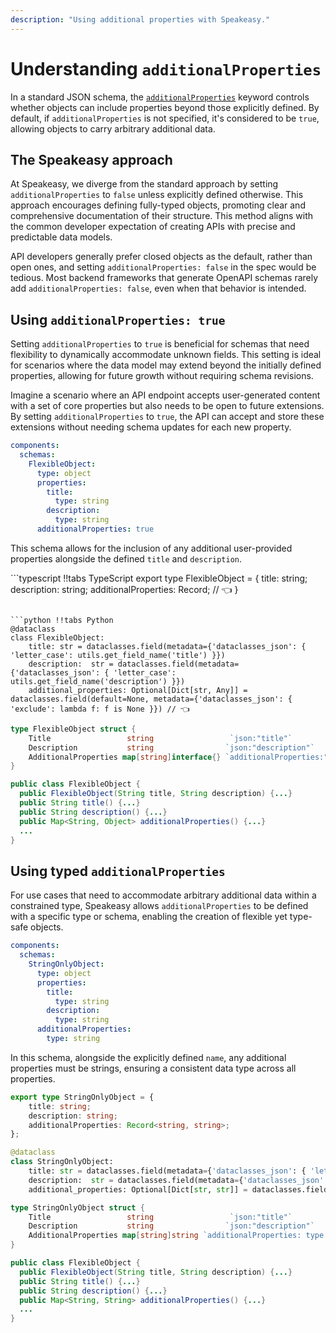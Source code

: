 ```yaml
---
description: "Using additional properties with Speakeasy."
---
```




# Understanding `additionalProperties`

In a standard JSON schema, the [`additionalProperties`](https://json-schema.org/understanding-json-schema/reference/object#additional-properties) keyword controls whether objects can include properties beyond those explicitly defined. By default, if `additionalProperties` is not specified, it's considered to be `true`, allowing objects to carry arbitrary additional data.

## The Speakeasy approach

At Speakeasy, we diverge from the standard approach by setting `additionalProperties` to `false` unless explicitly defined otherwise. This approach encourages defining fully-typed objects, promoting clear and comprehensive documentation of their structure. This method aligns with the common developer expectation of creating APIs with precise and predictable data models.

API developers generally prefer closed objects as the default, rather than open ones, and setting `additionalProperties: false` in the spec would be tedious. Most backend frameworks that generate OpenAPI schemas rarely add `additionalProperties: false`, even when that behavior is intended.

## Using `additionalProperties: true`

Setting `additionalProperties` to `true` is beneficial for schemas that need flexibility to dynamically accommodate unknown fields. This setting is ideal for scenarios where the data model may extend beyond the initially defined properties, allowing for future growth without requiring schema revisions.

Imagine a scenario where an API endpoint accepts user-generated content with a set of core properties but also needs to be open to future extensions. By setting `additionalProperties` to `true`, the API can accept and store these extensions without needing schema updates for each new property.

```yaml openapi.yaml
components:
  schemas:
    FlexibleObject:
      type: object
      properties:
        title:
          type: string
        description:
          type: string
      additionalProperties: true
```

This schema allows for the inclusion of any additional user-provided properties alongside the defined `title` and `description`.

<CodeWithTabs>
```typescript !!tabs TypeScript
export type FlexibleObject = {
    title: string;
    description: string;
    additionalProperties: Record<string, any>;  // 👈 
}

```

```python !!tabs Python
@dataclass
class FlexibleObject:
    title: str = dataclasses.field(metadata={'dataclasses_json': { 'letter_case': utils.get_field_name('title') }})
    description:  str = dataclasses.field(metadata={'dataclasses_json': { 'letter_case': utils.get_field_name('description') }})
    additional_properties: Optional[Dict[str, Any]] = dataclasses.field(default=None, metadata={'dataclasses_json': { 'exclude': lambda f: f is None }}) // 👈 

```

```go !!tabs Go 
type FlexibleObject struct {
	Title                 string                 `json:"title"`
	Description           string                `json:"description"`
	AdditionalProperties map[string]interface{} `additionalProperties:"true" json:"-"`// 👈 
}
```

```java !!tabs Java
public class FlexibleObject {
  public FlexibleObject(String title, String description) {...}
  public String title() {...}
  public String description() {...}
  public Map<String, Object> additionalProperties() {...}
  ...
}
```
</CodeWithTabs>

## Using typed `additionalProperties`

For use cases that need to accommodate arbitrary additional data within a constrained type, Speakeasy allows `additionalProperties` to be defined with a specific type or schema, enabling the creation of flexible yet type-safe objects.

```yaml openapi.yaml
components:
  schemas:
    StringOnlyObject:
      type: object
      properties:
        title:
          type: string
        description:
          type: string
      additionalProperties:
        type: string
```

In this schema, alongside the explicitly defined `name`, any additional properties must be strings, ensuring a consistent data type across all properties.

<CodeWithTabs>

```typescript !!tabs TypeScript
export type StringOnlyObject = {
    title: string;
    description: string;
    additionalProperties: Record<string, string>;
};

```

```python !!tabs Python
@dataclass
class StringOnlyObject:
    title: str = dataclasses.field(metadata={'dataclasses_json': { 'letter_case': utils.get_field_name('title') }})
    description:  str = dataclasses.field(metadata={'dataclasses_json': { 'letter_case': utils.get_field_name('description') }})
    additional_properties: Optional[Dict[str, str]] = dataclasses.field(default=None, metadata={'dataclasses_json': { 'exclude': lambda f: f is None }})

```

```go !!tabs Go 
type StringOnlyObject struct {
	Title                 string                 `json:"title"`
	Description           string                `json:"description"`
	AdditionalProperties map[string]string `additionalProperties: type: string json:"-"`
}
```

```java !!tabs Java
public class FlexibleObject {
  public FlexibleObject(String title, String description) {...}
  public String title() {...}
  public String description() {...}
  public Map<String, String> additionalProperties() {...}
  ...
}
```
</CodeWithTabs>
